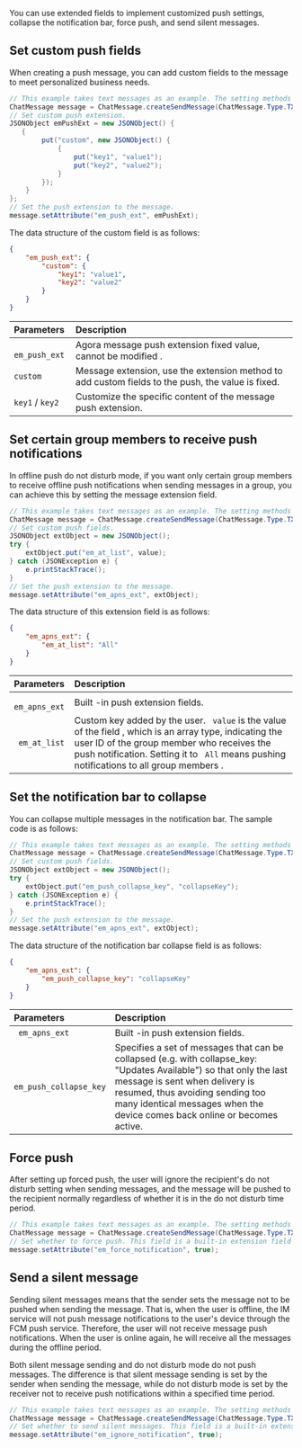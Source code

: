<PlatformWrapper platform="android">

You can use extended fields to implement customized push settings, collapse the notification bar, force push, and send silent messages.

## Set custom push fields

When creating a push message, you can add custom fields to the message to meet personalized business needs.

```java
// This example takes text messages as an example. The setting methods for message types such as pictures and files are the same.
ChatMessage message = ChatMessage.createSendMessage(ChatMessage.Type.TXT);
// Set custom push extension.
JSONObject emPushExt = new JSONObject() {
   {
        put("custom", new JSONObject() {
            {
                put("key1", "value1");
                put("key2", "value2");
            }
        });
    }
};
// Set the push extension to the message.
message.setAttribute("em_push_ext", emPushExt);
```

The data structure of the custom field is as follows:

```json
{
    "em_push_ext": {
        "custom": {
            "key1": "value1",
            "key2": "value2"
        }
    }
}
```

| Parameters              | Description                |
| :--------------- | :----------------- |
|  ` em_push_ext` | Agora message push extension fixed value, cannot be modified .     |
|  ` custom `          | Message extension, use the extension method to add custom fields to the push, the value is fixed. |
|  ` key1 ` / ` key2 `     | Customize the specific content of the message push extension. |

## Set certain group members to receive push notifications

In offline push do not disturb mode, if you want only certain group members to receive offline push notifications when sending messages in a group, you can achieve this by setting the message extension field.

```java
// This example takes text messages as an example. The setting methods for message types such as pictures and files are the same.
ChatMessage message = ChatMessage.createSendMessage(ChatMessage.Type.TXT);
// Set custom push fields.
JSONObject extObject = new JSONObject();
try {
    extObject.put("em_at_list", value);
} catch (JSONException e) {
    e.printStackTrace();
}
// Set the push extension to the message.
message.setAttribute("em_apns_ext", extObject);
```

The data structure of this extension field is as follows:

```json
{
    "em_apns_ext": {
        "em_at_list": "All"
    }
}
```

| Parameters              | Description                |
| :--------------- | :----------------- |
|  ` em_apns_ext` |     Built -in push extension fields. |
|  ` em_at_list` |           Custom key added by the user. ` value` is the value of the field , which is an array type, indicating the user ID of the group member who receives the push notification. Setting it to ` All` means pushing notifications to all group members   . |

## Set the notification bar to collapse

You can collapse multiple messages in the notification bar. The sample code is as follows:

```java
// This example takes text messages as an example. The setting methods for message types such as pictures and files are the same.
ChatMessage message = ChatMessage.createSendMessage(ChatMessage.Type.TXT);
// Set custom push fields.
JSONObject extObject = new JSONObject();
try {
    extObject.put("em_push_collapse_key", "collapseKey");
} catch (JSONException e) {
    e.printStackTrace();
}
// Set the push extension to the message.
message.setAttribute("em_apns_ext", extObject);
```

The data structure of the notification bar collapse field is as follows:

```json
{
    "em_apns_ext": {
        "em_push_collapse_key": "collapseKey"
    }
}
```

| Parameters              | Description                |
| :--------------- | :----------------- |
|  ` em_apns_ext` |     Built -in push extension fields. |
|  ` em_push_collapse_key `    | Specifies a set of messages that can be collapsed (e.g. with collapse_key: "Updates Available") so that only the last message is sent when delivery is resumed, thus avoiding sending too many identical messages when the device comes back online or becomes active.    |

## Force push

After setting up forced push, the user will ignore the recipient's do not disturb setting when sending messages, and the message will be pushed to the recipient normally regardless of whether it is in the do not disturb time period.

```java
// This example takes text messages as an example. The setting methods for message types such as pictures and files are the same.
ChatMessage message = ChatMessage.createSendMessage(ChatMessage.Type.TXT);
// Set whether to force push. This field is a built-in extension field with the following values: `true`: forced push; (default) `false`: non-forced push.
message.setAttribute("em_force_notification", true);
```

## Send a silent message

Sending silent messages means that the sender sets the message not to be pushed when sending the message. That is, when the user is offline, the IM service will not push message notifications to the user's device through the FCM push service. Therefore, the user will not receive message push notifications. When the user is online again, he will receive all the messages during the offline period.

Both silent message sending and do not disturb mode do not push messages. The difference is that silent message sending is set by the sender when sending the message, while do not disturb mode is set by the receiver not to receive push notifications within a specified time period.

```java
// This example takes text messages as an example. The setting methods for message types such as pictures and files are the same.
ChatMessage message = ChatMessage.createSendMessage(ChatMessage.Type.TXT);
// Set whether to send silent messages. This field is a built-in extension field with the following values: `true`: send silent messages; (default) `false`: push the message.
message.setAttribute("em_ignore_notification", true);
```

</PlatformWrapper>